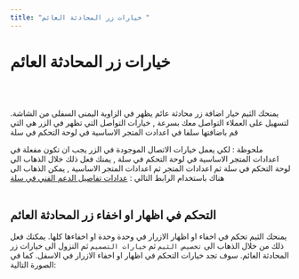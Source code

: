 ```yaml
---
title: "خيارات زر المحادثة العائم "
---
```



# خيارات زر المحادثة العائم


<br/>
<Screenshot src={ChatDemo} alt="خيارات زر المحادثة العائم" />

<br/>

يمنحك الثيم خيار اضافة زر محادثة عائم يظهر في الزاوية اليمنى السفلى من الشاشة. لتسهيل على العملاء التواصل معك بسرعة , خيارات التواصل التي تظهر في الزر هي التي قم باضافتها سلفا في اعدادت المتجر الاساسية في لوحة التحكم في سلة

<Callout emoji="💡">
ملحوظة : لكي يعمل خيارات الاتصال الموجودة في الزر يجب ان تكون مفعلة في اعدادات المتجر الاساسية في لوحة التحكم في سلة , يمنك فعل ذلك خلال الذهاب الي لوحة التحكم في سلة ثم اعدادات المتجر ثم اعدادات المتجر الاساسية , يمكن الذهاب الى هناك باستخدام الرابط التالي : <a href="https://s.salla.sa/settings/component/basic" target="_blank">عدادات تفاصيل الدعم  الفني في سلة </a>

<br/>

<Screenshot src={SallaDashbordSupport} alt="عدادات تفاصيل الدعم  الفني في سلة" />
</Callout> 


<br/>

## التحكم في اظهار او اخفاء زر المحادثة العائم


يمنحك  الثيم تحكم في اخفاء او اظهار الازرار في وحدة وحدة او اخفاءها كلها. يمكنك فعل ذلك من خلال الذهاب الى `تخصيص الثيم` ثم `خيارات التصميم` ثم النزول الى خيارات زر المحادثة العائم. سوف تجد خيارات التحكم في اظهار او اخفاء الازرار في الاسفل. كما في الصورة التالية:

<br/>
<Screenshot src={ChatSitting} /> 
